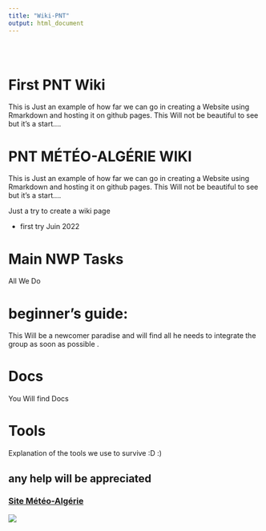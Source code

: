 ```yaml
---
title: "Wiki-PNT"
output: html_document
---
```


<style type="text/css">
.title {
  display: none;
}

#getting-started img {
  margin-right: 10px;
}

</style>

<div class="row" style="padding-top: 30px;">
<div class="col-sm-6">

# **First PNT Wiki**

This is Just an example of how far we can go in creating a Website using Rmarkdown and hosting it on 
github pages. This Will not be beautiful to see but it's a start.... 

# PNT MÉTÉO-ALGÉRIE  WIKI 

This is Just an example of how far we can go in creating a Website using Rmarkdown and hosting it on
github pages. This Will not be beautiful to see but it's a start....


Just a try to create a wiki page


- first try Juin 2022


# Main NWP Tasks

All We Do

# beginner's guide: 

This Will be a newcomer paradise and will find all he needs to integrate the group as soon as possible .


# Docs 

You Will find Docs


# Tools 

Explanation of the tools we use to survive :D :)


## any help will be appreciated  



</div>
<div class="col-sm-6">

### [Site Météo-Algérie](https://www.meteo.dz/home)

<a href = "https://www.meteo.dz/home">
![](images/logo.png)
</a>
</div>
